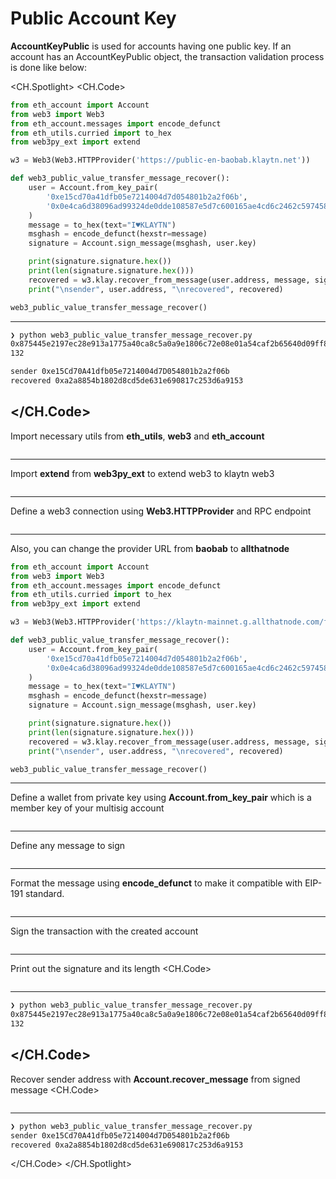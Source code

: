 # Public Account Key

**AccountKeyPublic** is used for accounts having one public key. If an account has an AccountKeyPublic object, the transaction validation process is done like below:

<CH.Spotlight>
<CH.Code>

```py web3_public_value_transfer_message_recover.py
from eth_account import Account
from web3 import Web3
from eth_account.messages import encode_defunct
from eth_utils.curried import to_hex
from web3py_ext import extend

w3 = Web3(Web3.HTTPProvider('https://public-en-baobab.klaytn.net'))

def web3_public_value_transfer_message_recover():
    user = Account.from_key_pair(
        '0xe15cd70a41dfb05e7214004d7d054801b2a2f06b',
        '0x0e4ca6d38096ad99324de0dde108587e5d7c600165ae4cd6c2462c597458c2b8'
    )
    message = to_hex(text="I♥KLAYTN")
    msghash = encode_defunct(hexstr=message)
    signature = Account.sign_message(msghash, user.key)

    print(signature.signature.hex())
    print(len(signature.signature.hex()))
    recovered = w3.klay.recover_from_message(user.address, message, signature.signature.hex(), "latest")
    print("\nsender", user.address, "\nrecovered", recovered)

web3_public_value_transfer_message_recover()
```
---

```zsh output
❯ python web3_public_value_transfer_message_recover.py
0x875445e2197ec28e913a1775a40ca8c5a0a9e1806c72e08e01a54caf2b65640d09ff852643df23277c46469ef7f5e84ed96c5553b6ad648a4255a0c5dca58bdc1c
132

sender 0xe15Cd70A41dfb05e7214004d7D054801b2a2f06b 
recovered 0xa2a8854b1802d8cd5de631e690817c253d6a9153
```


</CH.Code>
---
Import necessary utils from **eth_utils**, **web3** and **eth_account**
```py web3_public_value_transfer_message_recover.py focus=1:4

```
---
Import **extend** from **web3py_ext** to extend web3 to klaytn web3
```py web3_public_value_transfer_message_recover.py focus=5

```
---
Define a web3 connection using **Web3.HTTPProvider** and RPC endpoint
```py web3_public_value_transfer_message_recover.py focus=7

```
---

Also, you can change the provider URL from **baobab** to **allthatnode**
```py web3_public_value_transfer_message_recover.py focus=7
from eth_account import Account
from web3 import Web3
from eth_account.messages import encode_defunct
from eth_utils.curried import to_hex
from web3py_ext import extend

w3 = Web3(Web3.HTTPProvider('https://klaytn-mainnet.g.allthatnode.com/full/evm'))

def web3_public_value_transfer_message_recover():
    user = Account.from_key_pair(
        '0xe15cd70a41dfb05e7214004d7d054801b2a2f06b',
        '0x0e4ca6d38096ad99324de0dde108587e5d7c600165ae4cd6c2462c597458c2b8'
    )
    message = to_hex(text="I♥KLAYTN")
    msghash = encode_defunct(hexstr=message)
    signature = Account.sign_message(msghash, user.key)

    print(signature.signature.hex())
    print(len(signature.signature.hex()))
    recovered = w3.klay.recover_from_message(user.address, message, signature.signature.hex(), "latest")
    print("\nsender", user.address, "\nrecovered", recovered)

web3_public_value_transfer_message_recover()
```

---
Define a wallet from private key using **Account.from_key_pair** which is a member key of your multisig account
```py web3_public_value_transfer_message_recover.py focus=10:13

```
---
Define any message to sign
```py web3_public_value_transfer_message_recover.py focus=14

```
---
Format the message using **encode_defunct** to make it compatible with EIP-191 standard.
```py web3_public_value_transfer_message_recover.py focus=15

```
---
Sign the transaction with the created account
```py web3_public_value_transfer_message_recover.py focus=16

```
---
Print out the signature and its length
<CH.Code>
```py web3_public_value_transfer_message_recover.py focus=18:19

```

---

```zsh output
❯ python web3_public_value_transfer_message_recover.py
0x875445e2197ec28e913a1775a40ca8c5a0a9e1806c72e08e01a54caf2b65640d09ff852643df23277c46469ef7f5e84ed96c5553b6ad648a4255a0c5dca58bdc1c
132
```

</CH.Code>
---

Recover sender address with **Account.recover_message** from signed message
<CH.Code>
```py web3_public_value_transfer_message_recover.py focus=20:21

```
---

```zsh output
❯ python web3_public_value_transfer_message_recover.py
sender 0xe15Cd70A41dfb05e7214004d7D054801b2a2f06b 
recovered 0xa2a8854b1802d8cd5de631e690817c253d6a9153
```

</CH.Code>
</CH.Spotlight>